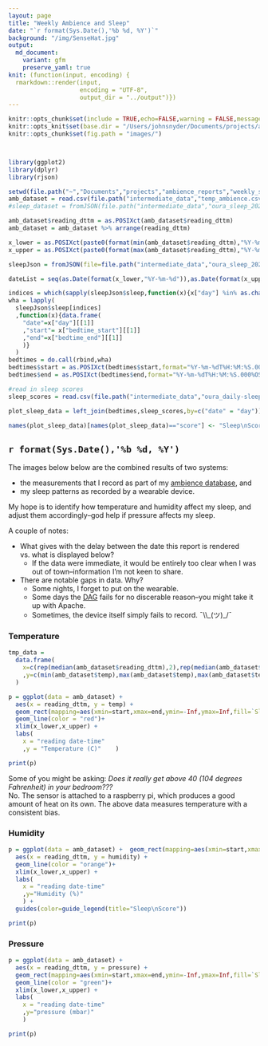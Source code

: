 ```yaml
---
layout: page
title: "Weekly Ambience and Sleep"
date: "`r format(Sys.Date(),'%b %d, %Y')`"
background: "/img/SenseHat.jpg"
output:
  md_document:
    variant: gfm
    preserve_yaml: true
knit: (function(input, encoding) {
  rmarkdown::render(input,
                    encoding = "UTF-8",
                    output_dir = "../output")})
---
```


```r
knitr::opts_chunk$set(include = TRUE,echo=FALSE,warning = FALSE,message=FALSE)
knitr::opts_knit$set(base.dir = "/Users/johnsnyder/Documents/projects/ambience_reports/weekly_sleep/output/")
knitr::opts_chunk$set(fig.path = "images/")



library(ggplot2)
library(dplyr)
library(rjson)

setwd(file.path("~","Documents","projects","ambience_reports","weekly_sleep"))
amb_dataset = read.csv(file.path("intermediate_data","temp_ambience.csv"))
#sleep_dataset = fromJSON(file.path("intermediate_data","oura_sleep_2024-08-04T19-54-06.json"),flatten = T)

amb_dataset$reading_dttm = as.POSIXct(amb_dataset$reading_dttm)
amb_dataset = amb_dataset %>% arrange(reading_dttm)

x_lower = as.POSIXct(paste0(format(min(amb_dataset$reading_dttm),"%Y-%m-%d")," 12:00"))
x_upper = as.POSIXct(paste0(format(max(amb_dataset$reading_dttm),"%Y-%m-%d")," 12:00"))

sleepJson = fromJSON(file=file.path("intermediate_data","oura_sleep_2024-08-04T19-54-06.json"))

dateList = seq(as.Date(format(x_lower,"%Y-%m-%d")),as.Date(format(x_upper,"%Y-%m-%d")),by="1 day")

indices = which(sapply(sleepJson$sleep,function(x){x["day"] %in% as.character(dateList)}))
wha = lapply(
  sleepJson$sleep[indices]
  ,function(x){data.frame(
    "date"=x["day"][[1]]
    ,"start"= x["bedtime_start"][[1]]
    ,"end"=x["bedtime_end"][[1]]
    )}
  )
bedtimes = do.call(rbind,wha)
bedtimes$start = as.POSIXct(bedtimes$start,format="%Y-%m-%dT%H:%M:%S.000%OS")
bedtimes$end = as.POSIXct(bedtimes$end,format="%Y-%m-%dT%H:%M:%S.000%OS")

#read in sleep scores
sleep_scores = read.csv(file.path("intermediate_data","oura_daily-sleep_2024-08-04T18-49-07.csv"),header = TRUE)

plot_sleep_data = left_join(bedtimes,sleep_scores,by=c("date" = "day"))

names(plot_sleep_data)[names(plot_sleep_data)=="score"] <- "Sleep\nScore"

```

## `r format(Sys.Date(),'%b %d, %Y')`

The images below below are the combined results of two systems:  


* the measurements that I record as part of my [ambience database](https://snyderjo.github.io/ambience/), and  
* my sleep patterns as recorded by a wearable device.  


My hope is to identify how temperature and humidity affect my sleep, and adjust them accordingly--god help if pressure affects my sleep.  

A couple of notes:  


* What gives with the delay between the date this report is rendered vs. what is displayed below?  
  + If the data were immediate, it would be entirely too clear when I was out of town--information I'm not keen to share.  
* There are notable gaps in data.  Why?  
   + Some nights, I forget to put on the wearable.  
   + Some days the [DAG](https://airflow.apache.org/docs/apache-airflow/1.10.9/concepts.html) fails for no discerable reason--you might take it up with Apache.  
   + Sometimes, the device itself simply fails to record. ¯\\\\\_(ツ)\_/¯  

### Temperature  

```r
tmp_data = 
  data.frame(
    x=c(rep(median(amb_dataset$reading_dttm),2),rep(median(amb_dataset$reading_dttm)+10^5,2))
    ,y=c(min(amb_dataset$temp),max(amb_dataset$temp),max(amb_dataset$temp),min(amb_dataset$temp))
  )

p = ggplot(data = amb_dataset) +
  aes(x = reading_dttm, y = temp) +
  geom_rect(mapping=aes(xmin=start,xmax=end,ymin=-Inf,ymax=Inf,fill=`Sleep\nScore`),data=plot_sleep_data,inherit.aes = F)+
  geom_line(color = "red")+
  xlim(x_lower,x_upper) +
  labs(
    x = "reading date-time"
    ,y = "Temperature (C)"    ) 

print(p)
```

Some of you might be asking: *Does it really get above 40 (104 degrees Fahrenheit) in your bedroom???*  
No.  The sensor is attached to a raspberry pi, which produces a good amount of heat on its own.  The above data measures temperature with a consistent bias.

### Humidity  

```r
p = ggplot(data = amb_dataset) +  geom_rect(mapping=aes(xmin=start,xmax=end,ymin=-Inf,ymax=Inf,fill=`Sleep\nScore`),data=plot_sleep_data,inherit.aes = F)+
  aes(x = reading_dttm, y = humidity) +
  geom_line(color = "orange")+
  xlim(x_lower,x_upper) +
  labs(
    x = "reading date-time"
    ,y="Humidity (%)"
    ) +
  guides(color=guide_legend(title="Sleep\nScore"))

print(p)

```

### Pressure  

```r
p = ggplot(data = amb_dataset) +
  aes(x = reading_dttm, y = pressure) +
  geom_rect(mapping=aes(xmin=start,xmax=end,ymin=-Inf,ymax=Inf,fill=`Sleep\nScore`),data=plot_sleep_data,inherit.aes = F)+
  geom_line(color = "green")+
  xlim(x_lower,x_upper) +
  labs(
    x = "reading date-time"
    ,y="pressure (mbar)"
    )

print(p)

```



